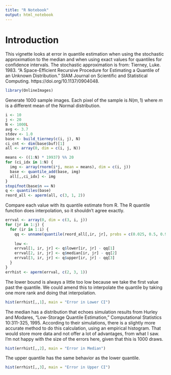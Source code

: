 ```yaml
---
title: "R Notebook"
output: html_notebook
---
```


# Introduction

This vignette looks at error in quantile estimation when using the stochastic approximation to the median and when using exact values for quantiles for confidence intervals. The stochastic approximation is from: Tierney, Luke. 1983. “A Space-Efficient Recursive Procedure for Estimating a Quantile of an Unknown Distribution.” SIAM Journal on Scientific and Statistical Computing. https://doi.org/10.1137/0904048.

```r
library(OnlineImages)
```

Generate 1000 sample images. Each pixel of the sample is $N(m, 1)$ where $m$ is a different mean of the Normal distribution.
```r
i <- 10
j <- 20
N <- 1000L
avg <- 3.7
stdev <- 1.0
base <- build_tierney(c(i, j), N)
ci_cnt <- dim(base$buf)[1]
all <- array(0, dim = c(i, j, N))

means <- ((1:N) * 19937) %% 20
for (ci_idx in 1:N) {
  img <- array(rnorm(i*j, mean = means), dim = c(i, j))
  base <- quantile_add(base, img)
  all[,,ci_idx] <- img
}
stopifnot(base$n == N)
q <- quantiles(base)
reord_all <- aperm(all, c(3, 1, 2))
```

Compare each value with its quantile estimate from R. The R quantile function does interpolation, so it shouldn't agree exactly.
```r
errval <- array(0, dim = c(3, i, j))
for (jr in 1:j) {
  for (ir in 1:i) {
    qq <- unname(quantile(reord_all[,ir, jr], probs = c(0.025, 0.5, 0.975)))
    
    low <- 
    errval[1, ir, jr] <- q$lower[ir, jr] - qq[1]
    errval[2, ir, jr] <- q$median[ir, jr] - qq[2]
    errval[3, ir, jr] <- q$upper[ir, jr] - qq[3]
  }
}
errhist <- aperm(errval, c(2, 3, 1))
```

The lower bound is always a little too low because we take the first value past the quantile. We could amend this to interpolate the quantile by taking one more rank and doing that interpolation.
```r
hist(errhist[,,1], main = "Error in Lower CI")
```

The median has a distribution that echoes simulation results from Hurley and Modares, "Low-Storage Quantile Estimation," Computational Statistics 10:311-325, 1995. According to their simulations, there is a slightly more accurate method to do this calculation, using an empirical histogram. That would store more data and not offer a lot of advantages, from what I saw. I'm not happy with the size of the errors here, given that this is 1000 draws.
```r
hist(errhist[,,2], main = "Error in Median")
```

The upper quantile has the same behavior as the lower quantile.
```r
hist(errhist[,,3], main = "Error in Upper CI")
```
